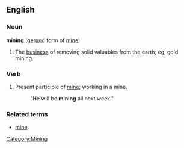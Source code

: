 ==English==

===Noun===
'''mining'''  ([[gerund]] form of [[mine]])
# The [[business]] of removing solid valuables from the earth; eg, gold mining.

===Verb===
# Present participle of [[mine]]; working in a mine.
#:"He will be '''mining''' all next week."

===Related terms===
*[[mine]]

[[Category:Mining]]